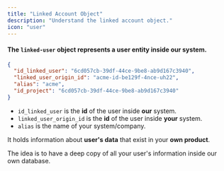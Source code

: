```yaml
---
title: "Linked Account Object"
description: "Understand the linked account object."
icon: "user"
---
```


#### The `linked-user` object represents a user entity inside our system.

```json JSON
{
  "id_linked_user": "6cd057cb-39df-44ce-9be8-ab9d167c3940",
  "linked_user_origin_id": "acme-id-be129f-4nce-uh22",
  "alias": "acme",
  "id_project": "6cd057cb-39df-44ce-9be8-ab9d167c3940"
}
```

- `id_linked_user` is the **id** of the user inside **our** system.
- `linked_user_origin_id` is the **id** of the user inside **your** system.
- `alias` is the name of your system/company. <br/>

It holds information about **user's data**
that exist in your **own product**.

The idea is to have a deep copy of all your user's information inside our own database.
